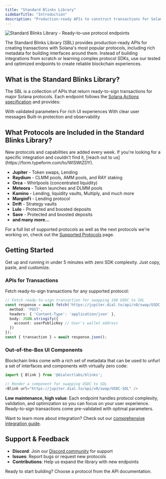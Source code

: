 ```yaml
---
title: "Standard Blinks Library"
sidebarTitle: "Introduction"
description: "Production-ready APIs to construct transactions for Solana's top protocols. Instantly bring on-chain experiences into your app today."
---
```


<img src="https://res.cloudinary.com/dnxjhra4h/image/upload/f_auto,q_auto/v1750961824/dialect-docs/standard-blinks-library-landing.png" alt="Standard Blinks Library - Ready-to-use protocol endpoints" />

The Standard Blinks Library (SBL) provides production-ready APIs for creating transactions with Solana's most popular protocols, including rich metadata for building interfaces around them. Instead of building integrations from scratch or learning complex protocol SDKs, use our tested and optimized endpoints to create reliable blockchain experiences.


## What is the Standard Blinks Library?

The SBL is a collection of APIs that return ready-to-sign transactions for major Solana protocols. Each endpoint follows the [Solana Actions specification](https://solana.com/docs/advanced/actions) and provides:

<CardGroup cols={2}>
  <Card title="APIs for Ready-to-Sign Transactions" icon="code">
    With validated parameters
  </Card>
  <Card title="Optimized Metadata" icon="sparkles">
    For rich UI experiences
  </Card>
  <Card title="Error Handling" icon="triangle-exclamation">
    With clear user messages
  </Card>
  <Card title="Rate Limiting & Monitoring" icon="gauge">
    Built-in protection and observability
  </Card>
</CardGroup>


## What Protocols are Included in the Standard Blinks Library?

<Tip>
New protocols and capabilities are added every week. If you're looking for a specific integration and couldn't find it, [reach out to us](https://form.typeform.com/to/WlSWtZDY).
</Tip>

- **Jupiter** - Token swaps, Lending
- **Raydium** - CLMM pools, AMM pools, and RAY staking
- **Orca** - Whirlpools (concentrated liquidity)
- **Meteora** - Token launches and DLMM pools
- **Kamino** - Lending, liquidity vaults, Multiply, and much more
- **MarginFi** - Lending protocol
- **Drift** - Strategy vaults
- **Lulo** - Protected and boosted deposits
- **Save** - Protected and boosted deposits
- **and many more...**

For a full list of supported protocols as well as the next protocols we're working on, check out the [Supported Protocols](/markets/supported-protocols) page.


## Getting Started

Get up and running in under 5 minutes with zero SDK complexity. Just copy, paste, and customize.

### APIs for Transactions

Fetch ready-to-sign transactions for any supported protocol:

```typescript
// Fetch ready-to-sign transaction for swapping 100 USDC to SOL
const response = await fetch('https://jupiter.dial.to/api/v0/swap/USDC-SOL/100', {
  method: 'POST',
  headers: { 'Content-Type': 'application/json' },
  body: JSON.stringify({ 
    account: userPublicKey // User's wallet address
  })
});
const { transaction } = await response.json();
```

### Out-of-the-Box UI Components

Blockchain links come with a rich set of metadata that can be used to unfurl a set of interfaces and components with virtually zero code:

```typescript
import { Blink } from '@dialectlabs/blinks';

// Render a component for swapping USDC to SOL
<Blink url="https://jupiter.dial.to/api/v0/swap/USDC-SOL" />
```

**Low maintenance, high value**: Each endpoint handles protocol complexity, validation, and optimization so you can focus on your user experience. Ready-to-sign transactions come pre-validated with optimal parameters.

Want to learn more about integration? Check out our [comprehensive integration guide](/blinks/blinks-client).

## Support & Feedback

- **Discord**: Join our [Discord community](https://discord.gg/saydialect) for support
- **Issues**: Report bugs or request new protocols
- **Contributions**: Help us expand the library with new endpoints

Ready to start building? Choose a protocol from the API documentation.